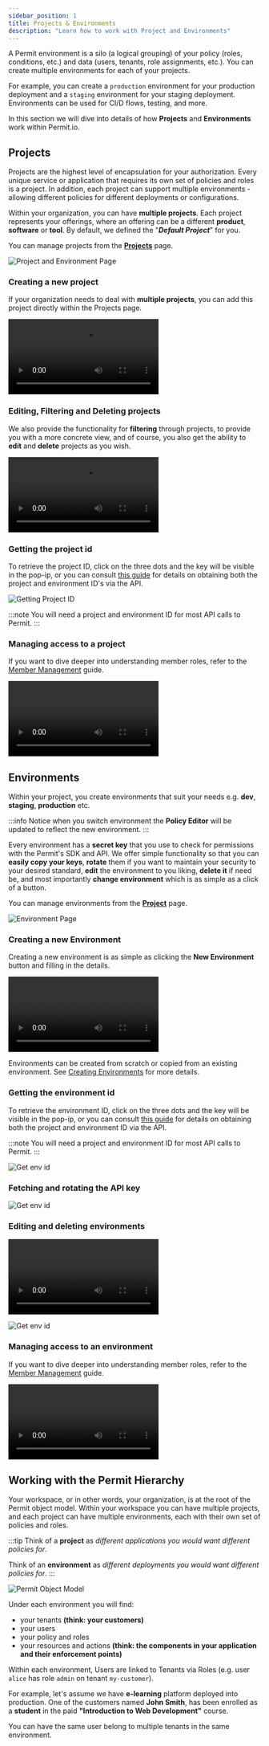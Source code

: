 ```yaml
---
sidebar_position: 1
title: Projects & Environments
description: "Learn how to work with Project and Environments"
---
```




A Permit environment is a silo (a logical grouping) of your policy (roles, conditions, etc.) and data (users, tenants,
role assignments, etc.). You can create multiple environments for each of your projects.

For example, you can create a `production`
environment for your production deployment and a `staging` environment for your staging deployment. Environments can be used for
CI/D flows, testing, and more.

In this section we will dive into details of how **Projects** and **Environments** work within Permit.io.

## Projects

Projects are the highest level of encapsulation for your authorization. Every unique service or application that requires its
own set of policies and roles is a project. In addition, each project can support multiple environments - allowing different
policies for different deployments or configurations.

Within your organization, you can have **multiple projects**.
Each project represents your offerings, where an offering can be a different **product**, **software** or **tool**.
By default, we defined the "**_Default Project_**" for you.

You can manage projects from the **[Projects](https://app.permit.io/projects)** page.

![Project and Environment Page](/ui-videos/project-and-env/projects-and-envs.png)

### Creating a new project

If your organization needs to deal with **multiple projects**, you can add this project directly within the Projects page.

<video controls>
	<source src={createProject} />
</video>

### Editing, Filtering and Deleting projects

We also provide the functionality for **filtering** through projects, to provide you with a more concrete view, and of course,
you also get the ability to **edit** and **delete** projects as you wish.

<video controls>
	<source src={editFilterDeleteProj} />
</video>

### Getting the project id

To retrieve the project ID, click on the three dots and the key will be visible in the pop-ip, or you can consult
[this guide](/api/examples/get-project-and-env) for details on obtaining both the project and environment ID's via the API.

![Getting Project ID](/ui-videos/project-and-env/project-id.png)

:::note
You will need a project and environment ID for most API calls to Permit.
:::

### Managing access to a project

If you want to dive deeper into understanding member roles, refer to the
[Member Management](/manage-your-account/workspace-settings#member-management) guide.

<video controls>
	<source src={manageAccessProj} />
</video>

## Environments

Within your project, you create environments that suit your needs e.g. **dev**, **staging**, **production** etc.

:::info
Notice when you switch environment the **Policy Editor** will be updated to reflect the new environment.
:::

Every environment has a **secret key** that you use to check for permissions with the Permit's SDK and API.
We offer simple functionality so that you can **easily copy your keys**, **rotate** them if you want to maintain your
security to your desired standard, **edit** the environment to you liking, **delete it** if need be, and most importantly **change
environment** which is as simple as a click of a button.

You can manage environments from the **[Project](https://app.permit.io/project-management)** page.

![Environment Page](/ui-videos/project-and-env/manage-envs.png)

### Creating a new Environment

Creating a new environment is as simple as clicking the **New Environment** button and filling in the details.

<video controls>
	<source src={createEnvironment} />
</video>

Environments can be created from scratch or copied from an existing environment.
See [Creating Environments](/manage-your-account/creating-environments) for more details.

### Getting the environment id

To retrieve the environment ID, click on the three dots and the key will be visible in the pop-ip, or you can consult
[this guide](/api/examples/get-project-and-env) for details on obtaining both the project and environment ID via the API.

:::note
You will need a project and environment ID for most API calls to Permit.
:::

![Get env id](/ui-videos/workspace-settings/getting-env-id.png)

### Fetching and rotating the API key

![Get env id](/ui-videos/workspace-settings/fetch-and-rotate-api-key.png)

### Editing and deleting environments

<video controls>
	<source src={editEnvironment} />
</video>

![Get env id](/ui-videos/workspace-settings/delete-env.png)

### Managing access to an environment

If you want to dive deeper into understanding member roles, refer to the
[Member Management](/manage-your-account/workspace-settings#member-management) guide.

<video controls>
	<source src={manageAccessEnv} />
</video>

## Working with the Permit Hierarchy

Your workspace, or in other words, your organization, is at the root of the Permit object model.
Within your workspace you can have multiple projects, and each project can have multiple environments,
each with their own set of policies and roles.

:::tip
Think of a **project** as _different applications you would want different policies for_.

Think of an **environment** as _different deployments you would want different policies for_.
:::

![Permit Object Model](/img/diagrams/api-model.svg)

Under each environment you will find:

- your tenants **(think: your customers)**
- your users
- your policy and roles
- your resources and actions **(think: the components in your application and their enforcement points)**

Within each environment, Users are linked to Tenants via Roles (e.g. user `alice` has role `admin` on tenant `my-customer`).

For example, let's assume we have **e-learning** platform deployed into production.
One of the customers named **John Smith**, has been enrolled as a **student** in the paid
**"Introduction to Web Development"** course.

You can have the same user belong to multiple tenants in the same environment.
